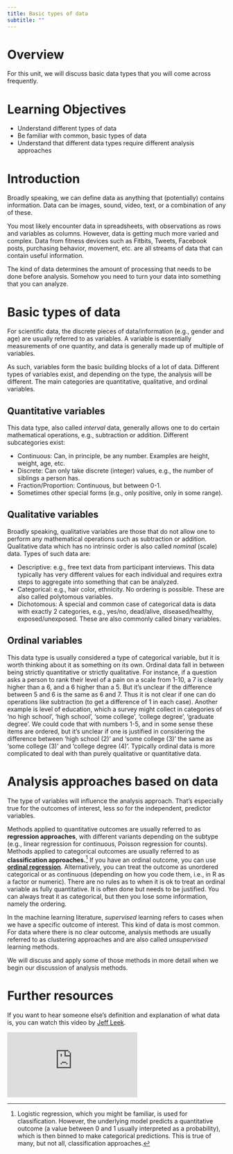 ```yaml
---
title: Basic types of data
subtitle: ""
---
```


# Overview

For this unit, we will discuss basic data types that you will come across frequently.


# Learning Objectives

- Understand different types of data
- Be familiar with common, basic types of data
- Understand that different data types require different analysis approaches


# Introduction

Broadly speaking, we can define data as anything that (potentially) contains information. Data can be images, sound, video, text, or a combination of any of these. 

You most likely encounter data in spreadsheets, with observations as rows and variables as columns. However, data is getting much more varied and complex. Data from fitness devices such as Fitbits, Tweets, Facebook posts, purchasing behavior, movement, etc. are all streams of data that can contain useful information.

The kind of data determines the amount of processing that needs to be done before analysis. Somehow you need to turn your data into something that you can analyze.


# Basic types of data 

For scientific data, the discrete pieces of data/information (e.g., gender and age) are usually referred to as variables. A variable is essentially measurements of one quantity, and data is generally made up of multiple of variables.

As such, variables form the basic building blocks of a lot of data. Different types of variables exist, and depending on the type, the analysis will be different. The main categories are quantitative, qualitative, and ordinal variables.

## Quantitative variables

This data type, also called *interval* data, generally allows one to do certain mathematical operations, e.g., subtraction or addition. Different subcategories exist:

-   Continuous: Can, in principle, be any number. Examples are height, weight, age, etc.
-   Discrete: Can only take discrete (integer) values, e.g., the number of siblings a person has.
-   Fraction/Proportion: Continuous, but between 0-1.
-   Sometimes other special forms (e.g., only positive, only in some range).

<!-- A special case of quantitative data is *ratio* data. Data measured on a ratio scale have all the properties of interval data, and in addition, the zero value is a "true zero". That is, a value of zero represents an actual minimum possible variable. For example, mass and distance are ratio data. Multiplying and dividing ratio scale data makes sense (e.g. a 2 kilogram pumpkin has twice the mass of a 1 kilogram pumpkin). -->


## Qualitative variables

Broadly speaking, qualitative variables are those that do not allow one to perform any mathematical operations such as subtraction or addition. Qualitative data which has no intrinsic order is also called *nominal* (scale) data. Types of such data are:

-   Descriptive: e.g., free text data from participant interviews. This data typically has very different values for each individual and requires extra steps to aggregate into something that can be analyzed.
-   Categorical: e.g., hair color, ethnicity. No ordering is possible. These are also called polytomous variables.
-   Dichotomous: A special and common case of categorical data is data with exactly 2 categories, e.g., yes/no, dead/alive, diseased/healthy, exposed/unexposed. These are also commonly called binary variables.


## Ordinal variables 

This data type is usually considered a type of categorical variable, but it is worth thinking about it as something on its own. Ordinal data fall in between being strictly quantitative or strictly qualitative. For instance, if a question asks a person to rank their level of a pain on a scale from 1-10, a 7 is clearly higher than a 6, and a 6 higher than a 5. But it's unclear if the difference between 5 and 6 is the same as 6 and 7. Thus it is not clear if one can do operations like subtraction (to get a difference of 1 in each case). Another example is level of education, which a survey might collect in categories of 'no high school', 'high school', 'some college', 'college degree', 'graduate degree'. We could code that with numbers 1-5, and in some sense these items are ordered, but it's unclear if one is justified in considering the difference between 'high school (2)' and 'some college (3)' the same as 'some college (3)' and 'college degree (4)'. Typically ordinal data is more complicated to deal with than purely qualitative or quantitative data.


# Analysis approaches based on data

The type of variables will influence the analysis approach. That's especially true for the outcomes of interest, less so for the independent, predictor variables.

Methods applied to quantitative outcomes are usually referred to as **regression approaches**, with different variants depending on the subtype (e.g., linear regression for continuous, Poisson regression for counts). Methods applied to categorical outcomes are usually referred to as **classification approaches.**[^1] If you have an ordinal outcome, you can use [**ordinal regression**](https://en.wikipedia.org/wiki/Ordinal_regression). Alternatively, you can treat the outcome as unordered categorical or as continuous (depending on how you code them, i.e., in R as a factor or numeric). There are no rules as to when it is ok to treat an ordinal variable as fully quantitative. It is often done but needs to be justified. You can always treat it as categorical, but then you lose some information, namely the ordering.

[^1]: Logistic regression, which you might be familiar, is used for classification. However, the underlying model predicts a quantitative outcome (a value between 0 and 1 usually interpreted as a probability), which is then binned to make categorical predictions. This is true of many, but not all, classification approaches.

In the machine learning literature, *supervised* learning refers to cases when we have a specific outcome of interest. This kind of data is most common. For data where there is no clear outcome, analysis methods are usually referred to as clustering approaches and are also called *unsupervised* learning methods.

We will discuss and apply some of those methods in more detail when we begin our discussion of analysis methods.


# Further resources

If you want to hear someone else's definition and explanation of what data is, you can watch this video by [Jeff Leek](http://jtleek.com/).

::: container
<iframe class="video" src="https://www.youtube.com/embed/sRArT81TVEM" frameborder="0" allowfullscreen></iframe>
:::

